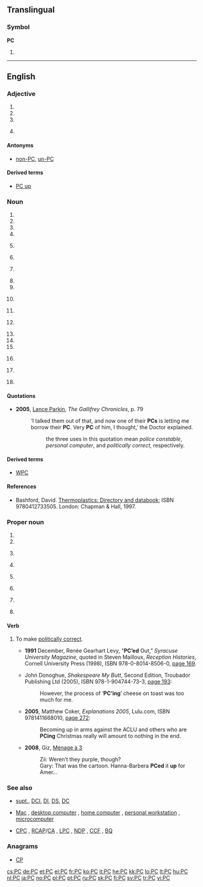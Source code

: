 {{also|pc|pC}}
==Translingual==

===Symbol===
'''PC'''

# {{SI-unit-abb|peta|coulomb|[[electric charge]]}}

----

==English==

===Adjective===
{{en-adj}}

# {{initialism of|[[partially]] [[continuous]]}}
# {{initialism of|politically correct}}
# {{initialism of|pro-choice}}
# {{Canada|politics|dated}} {{initialism of|Progressive Conservative}}

====Antonyms====
* {{sense|politically correct}} [[non-PC]], [[un-PC]]

====Derived terms====
* {{sense|politically correct}} [[#Verb|PC up]]

===Noun===
{{en-noun}}

# {{initialism of|personal computer}}
# {{initialism of|photocopy}}
# {{initialism of|player character}}
# {{initialism of|political correctness}}
# {{organic chemistry}} {{initialism of|polycarbonate}}
# {{initialism of|[[w:Posterior commissure|posterior commissure]]}}
# {{British|Canada}} {{initialism of|police constable}}
# {{initialism of|privy council}}
# {{initialism of|privy councillor}}
# {{US}} {{initialism of|probable cause}}
# {{initialism of|[[w:Probate Court|Probate Court]]}}
# {{context|TV}} {{initialism of|production code}}
# {{initialism of|Professional Corporation}}
# {{initialism of|progressive contextualization}}
# {{initialism of|pubococcygeus muscle}}
# {{computing}} {{initialism of|program counter}}
# {{Canada|politics|dated}} {{initialism of|Progressive Conservative}}
# {{initialism of|protective custody}}

====Quotations====
* '''2005''', [[w:Lance Parkin|Lance Parkin]], ''The Gallifrey Chronicles'', p. 79
*: ‘I talked them out of that, and now one of their '''PCs''' is letting me borrow their '''PC'''. Very '''PC''' of him, I thought,’ the Doctor explained.
*:: the three uses in this quotation mean ''police constable'', ''personal computer'', and ''politically correct'', respectively.

====Derived terms====
* {{sense|police constable}} [[WPC]]

====References====
* {{organic chemistry}} Bashford, David.  [http://books.google.com/books?id=ycLq-EYaE0QC&dq=a.+schulman&source=gbs_navlinks_s Thermoplastics: Directory and databook]; ISBN 9780412733505. London: Chapman & Hall, 1997.

===Proper noun===
{{en-proper noun}}

# {{initialism of|Proto-Celtic}}
# {{initialism of|[[w:Penn Central|Penn Central]]}}
# {{US|navy}} {{initialism of|[[w:Coastal Patrol|Coastal Patrol]]}}
# {{initialism of|[[w:Phrozen Crew|Phrozen Crew]]}}
# {{British|politics}} {{initialism of|[[w:Plaid Cymru|Plaid Cymru]]}}
# {{US}} {{initialism of|[[w:Presbyterian Church|Presbyterian Church]]}}
# {{Canada|politics}} {{initialism of|[[w:Progressive Canadian Party|Progressive Canadian Party]]}}
# {{Canada|politics|dated}} {{initialism of|Progressive Conservative Party}}

====Verb====
{{rfv}}
{{en-verb}}

# {{context|with ''up''}} To make [[politically correct]].
#* '''1991''' December, Renée Gearhart Levy, “'''PC’ed''' Out,” ''Syracuse University Magazine'', quoted in Steven Mailloux, ''Reception Histories'', Cornell University Press (1998), ISBN 978-0-8014-8506-0, [http://books.google.com/books?id=0GMcOD2Whq4C&pg=PA169&dq=PC'ed page 169].
#* {{ante|2005}} John Donoghue, ''Shakespeare My Butt'', Second Edition, Troubador Publishing Ltd (2005), ISBN 978-1-904744-73-3, [http://books.google.com/books?id=RZTrIQk_j5YC&pg=PA193&dq=PC'ing page 193]:
#*: However, the process of ‘'''PC’ing'''’ cheese on toast was too much for me.
#* '''2005''', Matthew Coker, ''Explanations 2005'', Lulu.com, ISBN 9781411668010, [http://books.google.com/books?id=pgPfBdXIy1EC&pg=PA272&dq=PCing page 272]:
#*: Becoming up in arms against the ACLU and others who are '''PCing''' Christmas really will amount to nothing in the end.
#* '''2008''', Giz, [http://www.menagea3.net/d/20081213.html Ménage à 3]
#*: Zii: Weren’t they purple, though?
#*: Gary: That was the cartoon.  Hanna-Barbera '''PCed''' it '''up''' for Amer…

===See also===
* {{sense|policing}} [[supt.]], [[DCI]], [[DI]], [[DS]], [[DC]]
* {{sense|computing}} [[Mac]] , [[desktop computer]] , [[home computer]] , [[personal workstation]] , [[microcomputer]]
* {{sense|Canadian politics}} [[CPC]] , [[RCAP]]/[[CA]] , [[LPC]] , [[NDP]] , [[CCF]] , [[BQ]]

===Anagrams===
* [[CP#English|CP]]

[[cs:PC]]
[[de:PC]]
[[et:PC]]
[[el:PC]]
[[fr:PC]]
[[ko:PC]]
[[it:PC]]
[[he:PC]]
[[kk:PC]]
[[lo:PC]]
[[lt:PC]]
[[hu:PC]]
[[nl:PC]]
[[ja:PC]]
[[no:PC]]
[[pl:PC]]
[[pt:PC]]
[[ru:PC]]
[[sk:PC]]
[[fi:PC]]
[[sv:PC]]
[[tr:PC]]
[[vi:PC]]